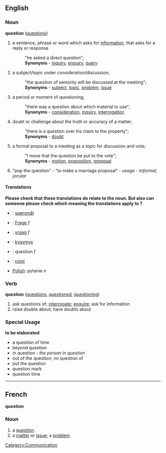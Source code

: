 ==English==

===Noun===
'''question'''  ([[questions]])
#a sentence, phrase or word which asks for [[information]], that asks for a reply or response
#:"he asked a direct question";
#:'''Synonyms''' - [[inquiry]], [[enquiry]], [[query]]
#a subject/topic under consideration/discussion; 
#:"the question of seniority will be discussed at the meeting";
#:'''Synonyms''' - [[subject]], [[topic]], [[problem]], [[issue]]
#a period or moment of questioning; 
#:"there was a question about which material to use";
#:'''Synonyms''' - [[consideration]], [[inquiry]], [[interrogation]]
#doubt or challenge about the truth or accuracy of a matter; 
#:"there is a question over his claim to the property";
#:'''Synonyms''' - [[doubt]]
#a formal proposal to a meeting as a topic for discussion and vote; 
#:"I move that the question be put to the vote";
#:'''Synonyms''' - [[motion]], [[proposition]], [[proposal]]
#"pop the question" - "to make a marriage proposal" - ''usage - informal, jocular''

==== Translations ====
'''Please check that these translations do relate to the noun. But also can someone please check which meaning the translations apply to ?'''
*{{da}}: [[spørsmål]]
*{{de}}: [[Frage]] ''f''
*{{nl}}: [[vraag]] ''f''
*{{fi}}: [[kysymys]]
*{{fr}}: question ''f''
*{{ga}}: [[ceist]]
*[[Polish]]: pytanie ''n''

===Verb===
'''question'''  ([[questions]], [[questioned]], [[questioning]])
#ask questions of; [[interrogate]]; [[enquire]]; ask for information
#raise doubts about; have doubts about

===Special Usage===
'''to be elaborated'''
*a question of time
*beyond question
*in question - ''the person in question''
*out of the question; no question of
*put the question
*question mark
*question time

----

== French ==
'''question'''
=== Noun ===

# a [[question]].
# a [[matter]] or [[issue]]; a [[problem]].

[[Category:Communication]]